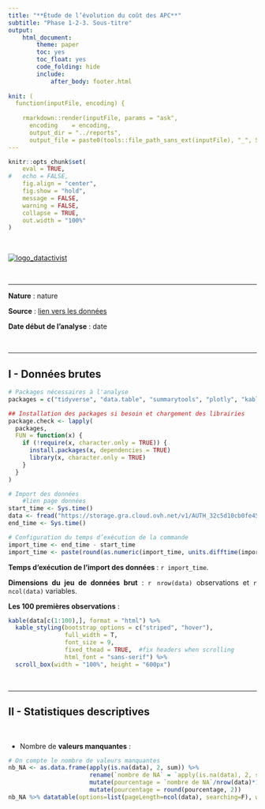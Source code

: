 ```yaml
---
title: "**Étude de l’évolution du coût des APC**"
subtitle: "Phase 1-2-3. Sous-titre"
output: 
    html_document:
        theme: paper
        toc: yes
        toc_float: yes
        code_folding: hide
        include:
            after_body: footer.html
        
knit: (
  function(inputFile, encoding) { 
    
    rmarkdown::render(inputFile, params = "ask",  
      encoding    = encoding,
      output_dir = "../reports", 
      output_file = paste0(tools::file_path_sans_ext(inputFile), "_", Sys.Date(),".html")) })
---
```


<style>
body {
text-align: justify
}
</style> 


```r
knitr::opts_chunk$set(
	eval = TRUE,
#	echo = FALSE,
	fig.align = "center",
	fig.show = "hold",
	message = FALSE,
	warning = FALSE,
	collapse = TRUE,
	out.width = "100%"
)
```

<br>

[![logo_datactivist](https://nextcloud.datactivist.coop/s/o53wzfMNnFosQni/preview)](https://datactivist.coop/fr/){width=25%}

<br>

----

**Nature** : nature

**Source** : [lien vers les données]()

**Date début de l'analyse** : date


<br>

---

## I - Données brutes



```r
# Packages nécessaires à l'analyse
packages = c("tidyverse", "data.table", "summarytools", "plotly", "kableExtra", "knitr", "DT")

## Installation des packages si besoin et chargement des librairies
package.check <- lapply(
  packages,
  FUN = function(x) {
    if (!require(x, character.only = TRUE)) {
      install.packages(x, dependencies = TRUE)
      library(x, character.only = TRUE)
    }
  }
)

# Import des données
    #lien page données
start_time <- Sys.time()
data <- fread("https://storage.gra.cloud.ovh.net/v1/AUTH_32c5d10cb0fe4519b957064a111717e3/bso_dump/bso-publications-20220118.csv.gz", na.strings=c("","NA"))
end_time <- Sys.time()

# Configuration du temps d’exécution de la commande
import_time <- end_time - start_time
import_time <- paste(round(as.numeric(import_time, units.difftime(import_time)),2), units.difftime(import_time))
```

**Temps d'exécution de l'import des données** : `r import_time`.

**Dimensions du jeu de données brut** : `r nrow(data)` observations et `r ncol(data)` variables.

**Les 100 premières observations** :

```r
kable(data[c(1:100),], format = "html") %>% 
  kable_styling(bootstrap_options = c("striped", "hover"), 
                full_width = T, 
                font_size = 9, 
                fixed_thead = TRUE,  #fix headers when scrolling 
                html_font = "sans-serif") %>% 
  scroll_box(width = "100%", height = "600px")
```



<br>

---

## II - Statistiques descriptives

<br>

+ Nombre de **valeurs manquantes** : 

```r
# On compte le nombre de valeurs manquantes
nb_NA <- as.data.frame(apply(is.na(data), 2, sum)) %>% 
                       rename(`nombre de NA` = `apply(is.na(data), 2, sum)`) %>%
                       mutate(pourcentage = `nombre de NA`/nrow(data)*100) %>% 
                       mutate(pourcentage = round(pourcentage, 2))
nb_NA %>% datatable(options=list(pageLength=ncol(data), searching=F), width = '60%')
```

<br>
